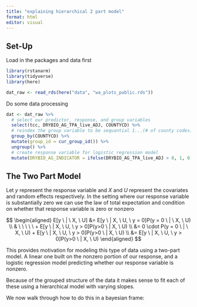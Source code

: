 ```yaml
---
title: "explaining hierarchical 2 part model"
format: html
editor: visual
---
```


## Set-Up

Load in the packages and data first

```r
library(rstanarm)
library(tidyverse)
library(here)

dat_raw <- read_rds(here("data", "wa_plots_public.rds"))
```


Do some data processing

```r
dat <- dat_raw %>% 
  # select our predictor, response, and group variables
  select(tcc, DRYBIO_AG_TPA_live_ADJ, COUNTYCD) %>% 
  # reindex the group variable to be sequantial 1...(# of county codes)
  group_by(COUNTYCD) %>% 
  mutate(group_id = cur_group_id()) %>% 
  ungroup() %>% 
  # create response variable for logistic regression model
  mutate(DRYBIO_AG_INDICATOR = ifelse(DRYBIO_AG_TPA_live_ADJ > 0, 1, 0))
```


## The Two Part Model

Let $y$ represent the response variable and $X$ and $U$ represent the covariates and random effects respectively. In the setting where our response variable is substantially zero we can use the law of total expectation and condition on whether that response variable is zero or nonzero

$$
\begin{aligned}
E[y \ | \ X, \ U] &=  E[y \ | X, \ U, \  y = 0]P(y = 0 \ | \ X, \ U)  \\
& \ \ \ \ \ + E[y \ | X, \ U, \ y > 0]P(y>0 \ | X, \ U) \\
&= 0 \cdot P(y = 0 \ | \ X, \ U) + E[y \ | X, \ U, \ y > 0]P(y>0 \ | X, \ U) \\
&= E[y \ | X, \ U, \ y > 0]P(y>0 \ | X, \ U)
\end{aligned}
$$

This provides motivation for modeling this type of data using a two-part model. A linear one built on the nonzero portion of our response, and a logistic regression model predicting whether our response variable is nonzero.

Because of the grouped structure of the data it makes sense to fit each of these using a hierarchical model with varying slopes.

We now walk through how to do this in a bayesian frame:

```r

```

